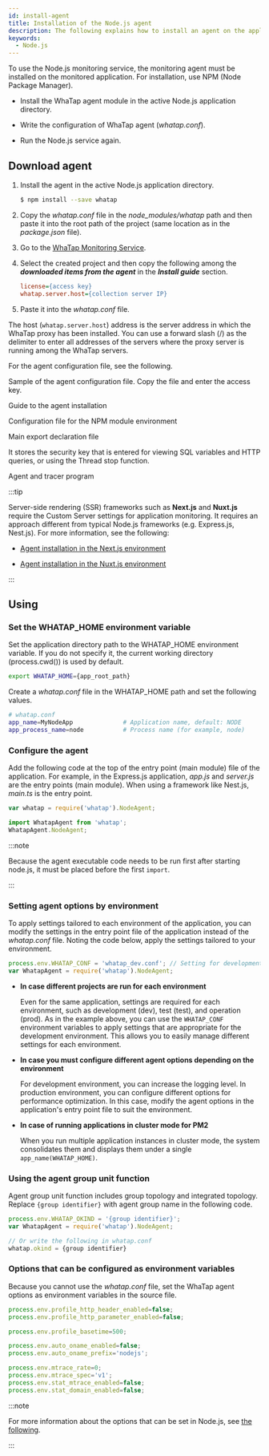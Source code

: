 ```yaml
---
id: install-agent
title: Installation of the Node.js agent
description: The following explains how to install an agent on the application server in the Node.js environment.
keywords:
  - Node.js
---
```




<Agentsignupguide />

<Youtube ko="i8P8wrKgm40" en="i8P8wrKgm40" ja="i8P8wrKgm40" />

To use the Node.js monitoring service, the monitoring agent must be installed on the monitored application. For installation, use NPM (Node Package Manager).

- Install the WhaTap agent module in the active Node.js application directory.

- Write the configuration of WhaTap agent (*whatap.conf*).

- Run the Node.js service again.


<Createprojectv2 />


<Accesskeyv2 />

## Download agent

1. Install the agent in the active Node.js application directory.

   ```bash
   $ npm install --save whatap
   ```

2. Copy the *whatap.conf* file in the _node_modules/whatap_ path and then paste it into the root path of the project (same location as in the _package.json_ file).

3. Go to the [WhaTap Monitoring Service](https://service.whatap.io).

4. Select the created project and then copy the following among the **_downloaded items from the agent_** in the **_Install guide_** section.

   ```ini title='Example'
   license={access key}
   whatap.server.host={collection server IP}
   ```

5. Paste it into the *whatap.conf* file.

The host (`whatap.server.host`) address is the server address in which the WhaTap proxy has been installed. You can use a forward slash (/) as the delimiter to enter all addresses of the servers where the proxy server is running among the WhaTap servers.

For the agent configuration file, see the following.

<Filetree name="whatap">

<FiletreeItem name="whatap.conf" type="file">Sample of the agent configuration file. Copy the file and enter the access key.</FiletreeItem>

<FiletreeItem name="README.md" type="file">Guide to the agent installation</FiletreeItem>

<FiletreeItem name="package.json" type="file">Configuration file for the NPM module environment</FiletreeItem>

<FiletreeItem name="index.js" type="file">Main export declaration file</FiletreeItem>

<FiletreeItem name="paramkey.txt" type="file">It stores the security key that is entered for viewing SQL variables and HTTP queries, or using the Thread stop function.</FiletreeItem>

<FiletreeItem name="lib" type="folder">Agent and tracer program</FiletreeItem>

</Filetree>

:::tip

Server-side rendering (SSR) frameworks such as **Next.js** and **Nuxt.js** require the Custom Server settings for application monitoring. It requires an approach different from typical Node.js frameworks (e.g. Express.js, Nest.js). For more information, see the following:

- [Agent installation in the Next.js environment](install-agent-nextjs)

- [Agent installation in the Nuxt.js environment](install-agent-nuxtjs)

:::

## Using

### Set the WHATAP_HOME environment variable

Set the application directory path to the WHATAP_HOME environment variable. If you do not specify it, the current working directory (process.cwd()) is used by default.

```bash
export WHATAP_HOME={app_root_path}
```

Create a *whatap.conf* file in the WHATAP_HOME path and set the following values.

```bash
# whatap.conf
app_name=MyNodeApp              # Application name, default: NODE
app_process_name=node           # Process name (for example, node)
```

### Configure the agent

Add the following code at the top of the entry point (main module) file of the application. For example, in the Express.js application, *app.js* and *server.js* are the entry points (main module). When using a framework like Nest.js, *main.ts* is the entry point.

<Tabs groupId="javascript">

<TabItem value="commonjs" label="CommonJS">

```javascript title='CommonJS'
var whatap = require('whatap').NodeAgent;
```

</TabItem>

<TabItem value="ecmascript" label="ECMAScript Module(ESM)">

```javascript title="ECMAScript Module(ESM)"
import WhatapAgent from 'whatap';
WhatapAgent.NodeAgent;
```

:::note

Because the agent executable code needs to be run first after starting node.js, it must be placed before the first `import`.

:::

</TabItem>

</Tabs>

### Setting agent options by environment

To apply settings tailored to each environment of the application, you can modify the settings in the entry point file of the application instead of the *whatap.conf* file. Noting the code below, apply the settings tailored to your environment.

```jsx
process.env.WHATAP_CONF = 'whatap_dev.conf'; // Setting for development environment
var WhatapAgent = require('whatap').NodeAgent;
```

- **In case different projects are run for each environment**

  Even for the same application, settings are required for each environment, such as development (dev), test (test), and operation (prod). As in the example above, you can use the `WHATAP_CONF` environment variables to apply settings that are appropriate for the development environment. This allows you to easily manage different settings for each environment.

- **In case you must configure different agent options depending on the environment**

  For development environment, you can increase the logging level. In production environment, you can configure different options for performance optimization. In this case, modify the agent options in the application's entry point file to suit the environment.

- **In case of running applications in cluster mode for PM2** 

  When you run multiple application instances in cluster mode, the system consolidates them and displays them under a single `app_name(WHATAP_HOME)`.

### Using the agent group unit function

Agent group unit function includes group topology and integrated topology. Replace `{group identifier}` with agent group name in the following code.

```jsx
process.env.WHATAP_OKIND = '{group identifier}';
var WhatapAgent = require('whatap').NodeAgent;

// Or write the following in whatap.conf
whatap.okind = {group identifier}
```

### Options that can be configured as environment variables

Because you cannot use the *whatap.conf* file, set the WhaTap agent options as environment variables in the source file.

```javascript title='app.js'
process.env.profile_http_header_enabled=false;
process.env.profile_http_parameter_enabled=false;

process.env.profile_basetime=500;

process.env.auto_oname_enabled=false;
process.env.auto_oname_prefix='nodejs';

process.env.mtrace_rate=0;
process.env.mtrace_spec='v1';
process.env.stat_mtrace_enabled=false;
process.env.stat_domain_enabled=false;
```

:::note

For more information about the options that can be set in Node.js, see [the following](set-agent).

:::


<NextSteps />
